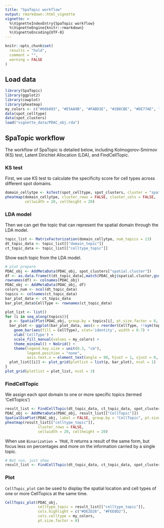 ---
title: "SpaTopic workflow"
output: rmarkdown::html_vignette
vignette: >
  %\VignetteIndexEntry{SpaTopic workflow}
  %\VignetteEngine{knitr::rmarkdown}
  %\VignetteEncoding{UTF-8}
---

```{r setup, include=FALSE}
knitr::opts_chunk$set(
  results = "hold",
  comment = "",
  warning = FALSE
)
```

## Load data

```{r, message = FALSE}
library(SpaTopic)
library(ggplot2)
library(cowplot)
library(pheatmap)
my_colors <- c("#66b803", "#E5AA9B", "#FABD3E", "#2B8CBE", "#DE77AE", "#9970AB", "gray", "#D5E4A2", "#71D0F5", "#B1746F", "#ADE2D0", "#20DE8BFF", "#CCDE8BFF", "#FFDE8BFF", "#FFA88BFF")
data(spot_celltype)
data(spot_clusters)
load("vignette_data/PDAC_obj.rda")
```

## SpaTopic workflow
The workflow of SpaTopic is detailed below, including Kolmogorov-Smirnov (KS) test, Latent Dirichlet Allocation (LDA), and FindCellTopic.

### KS test

First, we use KS test to calculate the specificity score for cell types across different spot domains.

```{r, fig.height = 3, fig.width = 6}
domain_cellytpe <- ksTest(spot_celltype, spot_clusters, cluster = "spatial.cluster")
pheatmap(domain_cellytpe, cluster_rows = FALSE, cluster_cols = FALSE,
         cellwidth = 20, cellheight = 20)
```

### LDA model

Then we can get the topic that can represent the spatial domain through the LDA model.

```{r}
topic_list <- MatrixFactorization(domain_cellytpe, num_topics = 13)
dt_topic_data <- topic_list[["domain_topic"]]
ct_topic_data <- topic_list[["celltype_topic"]]
```

Show each topic from the LDA model.

```{r}
# plot prepare
PDAC_obj <- AddMetaData(PDAC_obj, spot_clusters["spatial.cluster"])
df <- as.data.frame(t(dt_topic_data[,match(PDAC_obj$spatial.cluster,gsub("spot_domain_", "", colnames(dt_topic_data)))]))
rownames(df) <- colnames(PDAC_obj)
PDAC_obj <- AddMetaData(PDAC_obj, df)
colors_num <- ncol(dt_topic_data)
topics <- colnames(ct_topic_data)
bar_plot_data <- ct_topic_data
bar_plot_data$CellType <- rownames(ct_topic_data)
```

```{r, message = FALSE, fig.height = 30, fig.width = 13}
plot_list <- list()
for (i in seq_along(topics)){
  p <- SpatialPlot(PDAC_obj, group.by = topics[i], pt.size.factor = 8, stroke = NA) + scale_fill_manual(values = rev(c("#CB181D", "#FB6A4A", "#FCAE91", "#FEE5D9"))) + NoAxes() + NoLegend()
  bar_plot <- ggplot(bar_plot_data, aes(x = reorder(CellType, !!sym(topics[i]), decreasing = TRUE), y = .data[[topics[i]]])) +
    geom_bar(aes(fill = CellType), stat='identity', width = 0.7) +
    xlab('CellType') +
    scale_fill_manual(values = my_colors) +
    theme_minimal() + NoGrid() + 
    theme(legend.key.size = unit(0.3, "cm"), 
          legend.position = "none",
          axis.text.x = element_text(angle = 90, hjust = 1, vjust = 0, size = 8))
  plot_list[[i]] <- plot_grid(plotlist = list(p, bar_plot), ncol = 1)
}
plot_grid(plotlist = plot_list, ncol = 3)
```

### FindCellTopic

We assign each spot domain to one or more specific topics (termed 'CellTopics')

```{r, message = FALSE, out.width = '50%', fig.show = "hold", fig.height = 6, fig.width = 5}
result_list <- FindCellTopic(dt_topic_data, ct_topic_data, spot_clusters, cluster = "spatial.cluster", percent = 0.7)
PDAC_obj <- AddMetaData(PDAC_obj, result_list[["CellTopic"]])
SpatialDimPlot(PDAC_obj, label = FALSE, group.by = "CellTopic", pt.size.factor = 8) + scale_fill_manual(values = my_colors) + coord_flip()+ scale_y_reverse()
pheatmap(result_list[["celltype_topic"]], 
               cluster_rows = FALSE, 
               cellwidth = 20, cellheight = 20)
```

When use `Binarization = TRUE`, It returns a result of the same form, but focus less on percentages and more on the information carried by a single topic.

```{r, eval=FALSE}
# Not run, just show
result_list <- FindCellTopic(dt_topic_data, ct_topic_data, spot_clusters, cluster = "spatial.cluster",Binarization = TRUE)
```

### Plot

`CellTopic_plot` can be used to display the spatial location and cell types of one or more CellTopics at the same time.

```{r, fig.height = 12, fig.width = 5}
CellTopic_plot(PDAC_obj, 
               celltype_topic = result_list[["celltype_topic"]], 
               cols.highlight = c("#DE2D26", "#FEE0D2"),
               cols.celltype = my_colors, 
               pt.size.factor = 8)
```
